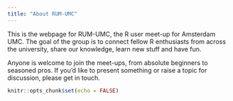 ```yaml
---
title: "About RUM-UMC"
---
```


This is the webpage for RUM-UMC, the R user meet-up for Amsterdam UMC. The goal of the group is to connect fellow R enthusiasts from across the university, share our knowledge, learn new stuff and have fun.

Anyone is welcome to join the meet-ups, from absolute beginners to seasoned pros. If you'd like to present something or raise a topic for discussion, please get in touch.


```r
knitr::opts_chunk$set(echo = FALSE)
```

